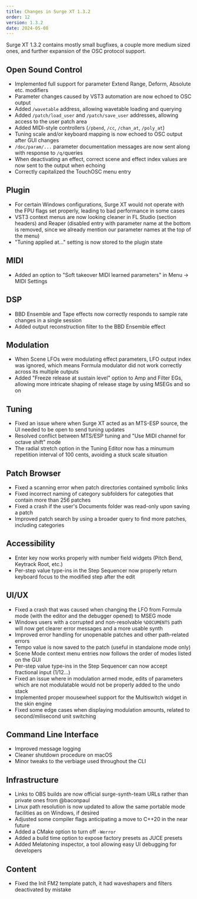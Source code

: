 ```yaml
---
title: Changes in Surge XT 1.3.2
order: 12
version: 1.3.2
date: 2024-05-08
---
```


Surge XT 1.3.2 contains mostly small bugfixes, a couple more medium sized ones, and further expansion of the OSC protocol support.

## Open Sound Control

-    Implemented full support for parameter Extend Range, Deform, Absolute etc. modifiers
-    Parameter changes caused by VST3 automation are now echoed to OSC output
-    Added `/wavetable` address, allowing wavetable loading and querying
-    Added `/patch/load_user` and `/patch/save_user` addresses, allowing access to the user patch area
-    Added MIDI-style controllers (`/pbend`, `/cc`, `/chan_at`, `/poly_at`)
-    Tuning scale and/or keyboard mapping is now echoed to OSC output after GUI changes
-    `/doc/param/...` parameter documentation messages are now sent along with response to `/q/`queries
-    When deactivating an effect, correct scene and effect index values are now sent to the output when echoing
-    Correctly capitalized the TouchOSC menu entry

## Plugin

-   For certain Windows configurations, Surge XT would not operate with the FPU flags set properly, leading to bad performance in some cases
-   VST3 context menus are now looking cleaner in FL Studio (section headers) and Reaper (disabled entry with parameter name at the bottom is removed, since we already mention our parameter names at the top of the menu)
-   "Tuning applied at..." setting is now stored to the plugin state

## MIDI

- Added an option to "Soft takeover MIDI learned parameters" in Menu -> MIDI Settings

## DSP

-   BBD Ensemble and Tape effects now correctly responds to sample rate changes in a single session
-   Added output reconstruction filter to the BBD Ensemble effect

## Modulation

-   When Scene LFOs were modulating effect parameters, LFO output index was ignored, which means Formula modulator did not work correctly across its multiple outputs
-   Added "Freeze release at sustain level" option to Amp and Filter EGs, allowing more intricate shaping of release stage by using MSEGs and so on

## Tuning

-   Fixed an issue where when Surge XT acted as an MTS-ESP source, the UI needed to be open to send tuning updates
-   Resolved conflict between MTS/ESP tuning and "Use MIDI channel for octave shift" mode
-   The radial stretch option in the Tuning Editor now has a minumum repetition interval of 100 cents, avoiding a stuck scale situation

## Patch Browser

-   Fixed a scanning error when patch directories contained symbolic links
-   Fixed incorrect naming of category subfolders for categoties that contain more than 256 patches
-   Fixed a crash if the user's Documents folder was read-only upon saving a patch
-   Improved patch search by using a broader query to find more patches, including categories

## Accessibility

-   Enter key now works properly with number field widgets (Pitch Bend, Keytrack Root, etc.)
-   Per-step value type-ins in the Step Sequencer now properly return keyboard focus to the modified step after the edit

## UI/UX

-   Fixed a crash that was caused when changing the LFO from Formula mode (with the editor and the debugger opened) to MSEG mode
-   Windows users with a corrupted and non-resolvable `%DOCUMENTS` path will now get clearer error messages and a more usable synth
-   Improved error handling for unopenable patches and other path-related errors
-   Tempo value is now saved to the patch (useful in standalone mode only)
-   Scene Mode context menu entries now follows the order of modes listed on the GUI
-   Per-step value type-ins in the Step Sequencer can now accept fractional input (1/12...)
-   Fixed an issue where in modulation armed mode, edits of parameters which are not modulatable would not be properly added to the undo stack
-   Implemented proper mousewheel support for the Multiswitch widget in the skin engine
-   Fixed some edge cases when displaying modulation amounts, related to second/milisecond unit switching

## Command Line Interface

- Improved message logging
- Cleaner shutdown procedure on macOS
- Minor tweaks to the verbiage used throughout the CLI

## Infrastructure

-   Links to OBS builds are now official surge-synth-team URLs rather than private ones from @baconpaul
-   Linux path resolution is now updated to allow the same portable mode facilities as on Windows, if desired
-   Adjusted some compiler flags anticipating a move to C++20 in the near future
-   Added a CMake option to turn off `-Werror`
-   Added a build time option to expose factory presets as JUCE presets
-   Added Melatoning inspector, a tool allowing easy UI debugging for developers

## Content

-   Fixed the Init FM2 template patch, it had waveshapers and filters deactivated by mistake
